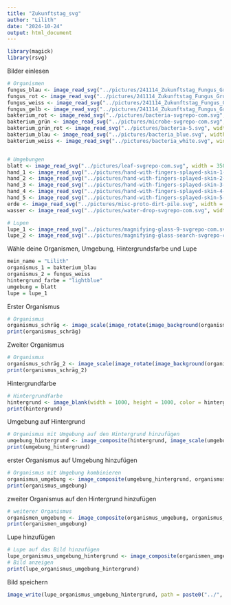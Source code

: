```yaml
---
title: "Zukunftstag_svg"
author: "Lilith"
date: "2024-10-24"
output: html_document
---
```


```r
library(magick)
library(rsvg)
```


Bilder einlesen
```r
# Organismen
fungus_blau <- image_read_svg("../pictures/241114_Zukunftstag_Fungus_Gross_Blau-01.svg", width = 350)
fungus_rot <- image_read_svg("../pictures/241114_Zukunftstag_Fungus_Gross_Rot-01.svg", width = 350)
fungus_weiss <- image_read_svg("../pictures/241114_Zukunftstag_Fungus_Gross_Weiss-01.svg", width = 350)
fungus_gelb <- image_read_svg("../pictures/241114_Zukunftstag_Fungus_Gross_Gelb-01.svg", width = 350)
bakterium_rot <- image_read_svg("../pictures/bacteria-svgrepo-com.svg", width = 250)
bakterium_grün <- image_read_svg("../pictures/microbe-svgrepo-com.svg", width = 350)
bakterium_grün_rot <- image_read_svg("../pictures/bacteria-5.svg", width = 350)
bakterium_blau <- image_read_svg("../pictures/bacteria_blue.svg", width = 350)
bakterium_weiss <- image_read_svg("../pictures/bacteria_white.svg", width = 350)


# Umgebungen
blatt <- image_read_svg("../pictures/leaf-svgrepo-com.svg", width = 350)
hand_1 <- image_read_svg("../pictures/hand-with-fingers-splayed-skin-1-svgrepo-com.svg", width = 600)
hand_2 <- image_read_svg("../pictures/hand-with-fingers-splayed-skin-2-svgrepo-com.svg", width = 600)
hand_3 <- image_read_svg("../pictures/hand-with-fingers-splayed-skin-3-svgrepo-com.svg", width = 600)
hand_4 <- image_read_svg("../pictures/hand-with-fingers-splayed-skin-4-svgrepo-com.svg", width = 600)
hand_5 <- image_read_svg("../pictures/hand-with-fingers-splayed-skin-5-svgrepo-com.svg", width = 600)
erde <- image_read_svg("../pictures/misc-proto-dirt-pile.svg", width = 1000)
wasser <- image_read_svg("../pictures/water-drop-svgrepo-com.svg", width = 350)

# Lupen
lupe_1 <- image_read_svg("../pictures/magnifying-glass-9-svgrepo-com.svg", width = 350)
lupe_2 <- image_read_svg("../pictures/magnifying-glass-search-svgrepo-com.svg", width = 350)
```


Wähle deine Organismen, Umgebung, Hintergrundsfarbe und Lupe
```r
mein_name = "Lilith"
organismus_1 = bakterium_blau
organismus_2 = fungus_weiss
hintergrund_farbe = "lightblue"
umgebung = blatt
lupe = lupe_1
```

Erster Organismus
```r
# Organismus
organismus_schräg <- image_scale(image_rotate(image_background(organismus_1, "none"), 0), "x100")
print(organismus_schräg)
```

Zweiter Organismus
```r
# Organismus
organismus_schräg_2 <- image_scale(image_rotate(image_background(organismus_2, "none"), 0), "x100")
print(organismus_schräg_2)
```

Hintergrundfarbe
```r
# Hintergrundfarbe
hintergrund <- image_blank(width = 1000, height = 1000, color = hintergrund_farbe)
print(hintergrund)
```

Umgebung auf Hintergrund
```r
# Organismus mit Umgebung auf den Hintergrund hinzufügen
umgebung_hintergrund <- image_composite(hintergrund, image_scale(umgebung, "x500"), offset = "+100+100")
print(umgebung_hintergrund)
```

erster Organismus auf Umgebung hinzufügen
```r
# Organismus mit Umgebung kombinieren
organismus_umgebung <- image_composite(umgebung_hintergrund, organismus_schräg, offset = "+350+350")
print(organismus_umgebung)
```


zweiter Organismus auf den Hintergrund hinzufügen
```r
# weiterer Organismus
organismen_umgebung <- image_composite(organismus_umgebung, organismus_schräg_2, offset = "+250+200")
print(organismen_umgebung)
```

Lupe hinzufügen
```r
# Lupe auf das Bild hinzufügen
lupe_organismus_umgebung_hintergrund <- image_composite(organismen_umgebung, image_scale(lupe, "x600"), offset = "+135+135")
# Bild anzeigen
print(lupe_organismus_umgebung_hintergrund)
```

Bild speichern
```r
image_write(lupe_organismus_umgebung_hintergrund, path = paste0("../", mein_name, "_bild.png"), format = "png")
```
